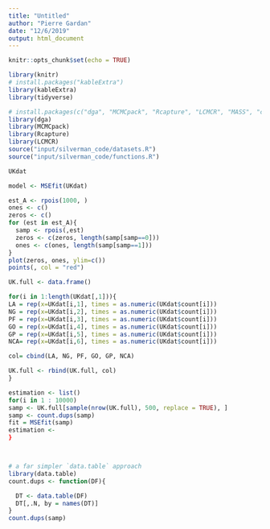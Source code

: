 ```yaml
---
title: "Untitled"
author: "Pierre Gardan"
date: "12/6/2019"
output: html_document
---
```


```r
knitr::opts_chunk$set(echo = TRUE)
```

```r
library(knitr)
# install.packages("kableExtra")
library(kableExtra)
library(tidyverse)

# install.packages(c("dga", "MCMCpack", "Rcapture", "LCMCR", "MASS", "coda"))
library(dga)
library(MCMCpack)
library(Rcapture)
library(LCMCR)
source("input/silverman_code/datasets.R")
source("input/silverman_code/functions.R")
```


```r
UKdat
```
```r
model <- MSEfit(UKdat)
```

```r
est_A <- rpois(1000, )
ones <- c() 
zeros <- c() 
for (est in est_A){ 
  samp <- rpois(,est) 
  zeros <- c(zeros, length(samp[samp==0])) 
  ones <- c(ones, length(samp[samp==1])) 
} 
plot(zeros, ones, ylim=c()) 
points(, col = "red")

```


```r
UK.full <- data.frame()

for(i in 1:length(UKdat[,1])){
LA = rep(x=UKdat[i,1], times = as.numeric(UKdat$count[i]))
NG = rep(x=UKdat[i,2], times = as.numeric(UKdat$count[i]))
PF = rep(x=UKdat[i,3], times = as.numeric(UKdat$count[i]))
GO = rep(x=UKdat[i,4], times = as.numeric(UKdat$count[i]))
GP = rep(x=UKdat[i,5], times = as.numeric(UKdat$count[i]))
NCA= rep(x=UKdat[i,6], times = as.numeric(UKdat$count[i]))

col= cbind(LA, NG, PF, GO, GP, NCA)

UK.full <- rbind(UK.full, col)
}
```


```r
estimation <- list()
for(i in 1 : 10000)
samp <- UK.full[sample(nrow(UK.full), 500, replace = TRUE), ]
samp <- count.dups(samp) 
fit = MSEfit(samp)
estimation <- 
}



# a far simpler `data.table` approach
library(data.table)
count.dups <- function(DF){

  DT <- data.table(DF)
  DT[,.N, by = names(DT)]
}
count.dups(samp)

```


